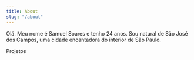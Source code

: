 ```yaml
---
title: About
slug: "/about"
---
```


Olá.
Meu nome é Samuel Soares e tenho 24 anos. Sou natural de São José dos Campos, uma cidade encantadora do interior de São Paulo.

Projetos
